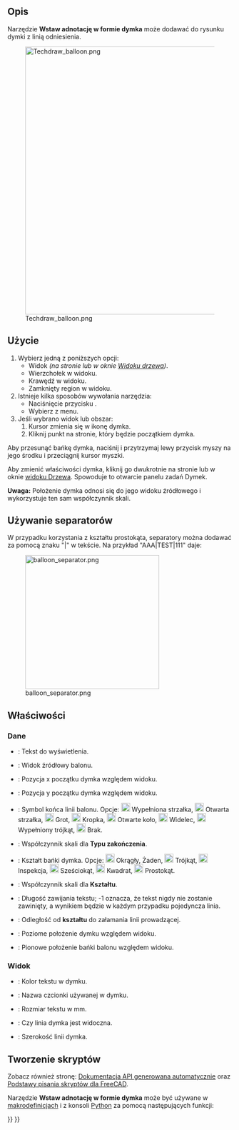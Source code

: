 <languages/>

{{Docnav/pl
|[[TechDraw_ExtensionCreateVertChamferDimension/pl|Wymiar poziomy sfazowania]]
|[[TechDraw_AxoLengthDimension/pl|Wstaw wymiar długości w aksonometrii]]
|[[TechDraw_Workbench/pl|środowisko pracy Rysunek Techniczny]]
|IconL=TechDraw_ ExtensionCreateVertChamferDimension.svg
|IconR=TechDraw_AxoLengthDimension.svg
|IconC=Workbench_TechDraw.svg
}}

{{GuiCommand/pl
|Name=TechDraw Balloon
|Name/pl=Rysunek Techniczny: Wstaw adnotację w formie dymka
|MenuLocation=Rysunek Techniczny → Adnotacje → Wstaw adnotację w formie dymka
|Workbenches=[[TechDraw_Workbench/pl|Rysunek Techniczny]]
|Version=0.19
|SeeAlso=[[TechDraw_Annotation/pl|Wstaw adnotację]]
}}

<span id="Description"></span>
==Opis==

Narzędzie '''Wstaw adnotację w formie dymka''' może dodawać do rysunku dymki z linią odniesienia.

[[Image:Techdraw_balloon.png|600px]]

<span id="Usage"></span>
==Użycie==

# Wybierz jedną z poniższych opcji:
#* Widok ''(na stronie lub w oknie [[Tree_view/pl|Widoku drzewa]])''.
#* Wierzchołek w widoku.
#* Krawędź w widoku.
#* Zamknięty region w widoku.
# Istnieje kilka sposobów wywołania narzędzia:
#* Naciśnięcie przycisku {{Button|[[Image:TechDraw_Balloon.svg|16px]] '''Wstaw adnotację w formie dymka'''}}.
#* Wybierz {{MenuCommand|Rysunek Techniczny → Adnotacje → [[Image:TechDraw_Balloon.svg|16px]] Wstaw adnotację w formie dymka}} z menu.
# Jeśli wybrano widok lub obszar:
## Kursor zmienia się w ikonę dymka.
## Kliknij punkt na stronie, który będzie początkiem dymka.

Aby przesunąć bańkę dymka, naciśnij i przytrzymaj lewy przycisk myszy na jego środku i przeciągnij kursor myszki.

Aby zmienić właściwości dymka, kliknij go dwukrotnie na stronie lub w oknie [[Tree_view/pl|widoku Drzewa]]. Spowoduje to otwarcie panelu zadań Dymek.

'''Uwaga:''' Położenie dymka odnosi się do jego widoku źródłowego i wykorzystuje ten sam współczynnik skali.

<span id="Using_separators"></span>
==Używanie separatorów==

W przypadku korzystania z kształtu prostokąta, separatory można dodawać za pomocą znaku "|" w tekście.
Na przykład "AAA|TEST|111" daje:

[[File:balloon_separator.png|300px]]

<span id="Properties"></span>
==Właściwości==

<span id="Data"></span>
===Dane===

* {{PropertyData|Tekst}}: Tekst do wyświetlenia.
* {{PropertyData|Widok źródłowy}}: Widok źródłowy balonu.
* {{PropertyData|Odniesienie położenia X}}: Pozycja x początku dymka względem widoku.
* {{PropertyData|Odniesienie położenia Y}}: Pozycja y początku dymka względem widoku.
* {{PropertyData|Typ zakończenia}}: Symbol końca linii balonu. Opcje: [[Image:Arrowfilled.svg|20px]] Wypełniona strzałka, [[Image:Arrowopen.svg|20px]] Otwarta strzałka, [[Image:Arrowtick.svg|20px]] Grot, [[Image:Arrowdot.svg|20px]] Kropka, [[Image:arrowopendot.svg|20px]] Otwarte koło, [[Image:arrowfork.svg|20px]] Widelec, [[Image:arrowpyramid.svg|20px]] Wypełniony trójkąt, [[Image:Arrownone.svg|20px]] Brak.
* {{PropertyData|Skala typu zakończenia}}: Współczynnik skali dla '''Typu zakończenia'''.
* {{PropertyData|Kształt dymka}}: Kształt bańki dymka. Opcje: [[Image:Circular.svg|20px]] Okrągły, Żaden, [[Image:Triangle.svg|20px]] Trójkąt, [[Image:Inspection.svg|20px]] Inspekcja, [[Image:Hexagon.svg|20px]] Sześciokąt, [[Image:TechDraw_Square.svg|20px]] Kwadrat, [[Image:Rectangle.svg|20px]] Prostokąt.
* {{PropertyData|Skala kształtu}}: Współczynnik skali dla '''Kształtu'''.
* {{PropertyData|Zawijanie tekstu}}: Długość zawijania tekstu; -1 oznacza, że tekst nigdy nie zostanie zawinięty, a wynikiem będzie w każdym przypadku pojedyncza linia.
* {{PropertyData|Długość załamania}}: Odległość od '''kształtu''' do załamania linii prowadzącej.
* {{PropertyData|X}}: Poziome położenie dymku względem widoku.
* {{PropertyData|Y}}: Pionowe położenie bańki balonu względem widoku.

<span id="View"></span>
===Widok===

* {{PropertyView|Kolor}}: Kolor tekstu w dymku.
* {{PropertyView|Czcionka}}: Nazwa czcionki używanej w dymku.
* {{PropertyView|Rozmiar czcionki}}: Rozmiar tekstu w mm.
* {{PropertyView|Linia widoczna}}: Czy linia dymka jest widoczna.
* {{PropertyView|Szerokość linii}}: Szerokość linii dymka.

<span id="Scripting"></span>
==Tworzenie skryptów==

Zobacz również stronę: [https://freecad.github.io/SourceDoc/ Dokumentacja API generowana automatycznie] oraz [[FreeCAD_Scripting_Basics/pl|Podstawy pisania skryptów dla FreeCAD]].

Narzędzie '''Wstaw adnotację w formie dymka''' może być używane w [[Macros/pl|makrodefinicjach]] i z konsoli [[Python/pl|Python]] za pomocą następujących funkcji:

{{Code|code=
bal1 = FreeCAD.ActiveDocument.addObject('TechDraw::DrawViewBalloon','Balloon')
rc = page.addView(bal1)
}}


{{Docnav/pl
|[[TechDraw_ ExtensionCreateVertChamferDimension/pl|Wymiar poziomy sfazowania]]
|[[TechDraw_AxoLengthDimension/pl|Wstaw wymiar długości w aksonometrii]]
|[[TechDraw_Workbench/pl|środowisko pracy Rysunek Techniczny]]
|IconL=TechDraw_ ExtensionCreateVertChamferDimension.svg
|IconR=TechDraw_AxoLengthDimension.svg
|IconC=Workbench_TechDraw.svg
}}

{{TechDraw_Tools_navi{{#translation:}}}}
{{Userdocnavi{{#translation:}}}}